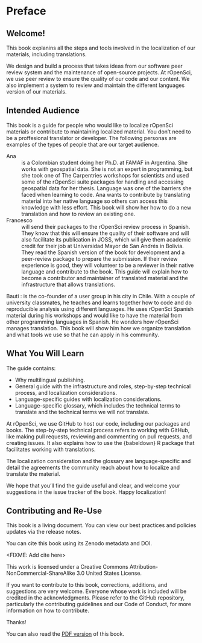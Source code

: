 # Preface {.unnumbered}

## Welcome!

This book explanins all the steps and tools involved in the localization of our materials, including translations.

We design and build a process that takes ideas from our software peer review system and the maintenance of open-source projects.  At rOpenSci, we use peer review to ensure the quality of our code and our content. We also implement a system to review and maintain the different languages version of our materials.

## Intended Audience

This book is a guide for people who would like to localize rOpenSci materials or contribute to maintaining localized material.  You don't need to be a proffesional translator or developer.  The following personas are examples of the types of people that are our target audience.

Ana
:  
  is a Colombian student doing her Ph.D. at FAMAF in Argentina. She works with geospatial data. She is not an expert in programming, but she took one of The Carpentries workshops for scientists and used some of the rOpenSci suite packages for handling and accessing geospatial data for her thesis.
  Language was one of the barriers she faced when learning to code. Ana wants to contribute by translating material into her native language so others can access this knowledge with less effort. This book will show her how to do a new translation and how to review an existing one.
 
Francesco
:  
  will send their packages to the rOpenSci review process in Spanish. They know that this will ensure the quality of their software and will also facilitate its publication in JOSS, which will give them academic credit for their job at Universidad Mayor de San Andrés in Bolivia. They read the Spanish version of the book for development and a peer-review package to prepare the submission. If their review experience is good, they will volunteer to be a reviewer in their native language and contribute to the book. This guide will explain how to become a contributor and maintainer of translated material and the infrastructure that allows translations.

Bauti
:
  is the co-founder of a user group in his city in Chile.  With a couple of university classmates, he teaches and learns together how to code and do reproducible analysis using different languages.  He uses rOpenSci Spanish material during his workshops and would like to have the material from other programming languages in Spanish. He wonders how rOpenSci manages translation. This book will show him how we organize translation and what tools we use so that he can apply in his community.   

## What You Will Learn

The guide contains:

- Why multilingual publishing.
- General guide with the infrastructure and roles, step-by-step technical process, and localization considerations.
- Language-specific guides with localization considerations.
- Language-specific glossary, which includes the technical terms to translate and the technical terms we will not translate.

At rOpenSci, we use GitHub to host our code, including our packages and books. The step-by-step technical process refers to working with GitHub, like making pull requests, reviewing and commenting on pull requests, and creating issues. It also explains how to use the {babeldown} R package that facilitates working with translations. 

The localization consideration and the glossary are language-specific and detail the agreements the community reach about how to localize and translate the material. 

We hope that you’ll find the guide useful and clear, and welcome your suggestions in the issue tracker of the book. Happy localization!

## Contributing and Re-Use

This book is a living document. You can view our best practices and policies updates via the release notes.

You can cite this book using its Zenodo metadata and DOI.

<FIXME: Add cite here>

This work is licensed under a Creative Commons Attribution-NonCommercial-ShareAlike 3.0 United States License.

If you want to contribute to this book, corrections, additions, and suggestions are very welcome. Everyone whose work is included will be credited in the acknowledgments. Please refer to the GitHub repository, particularly the contributing guidelines and our Code of Conduct, for more information on how to contribute.

Thanks!

You can also read the [PDF version](/ropensci-translation-guide.pdf) of this book.
